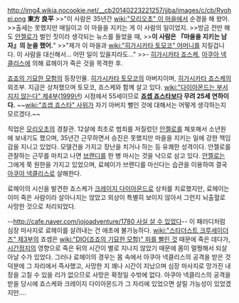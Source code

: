 http://img4.wikia.nocookie.net/__cb20140223221257/jjba/images/c/cb/Ryohei.png
'''東方 良平'''
>>"이 사람은 35년간 [[wiki:"모리오초" 이 마을]]에서 순경을 해 왔어.
>>출세는 못했지만 매일이고 이 마을을 지키는 게 이 사람의 일이었지.
>>방금 전만 해도 [[안젤로]]가 벌인 짓이라 생각되는 뉴스를 들었을 때,
>>'''이 사람은 『마을을 지키는 남자』의 눈을 했어.'''"
>>"제가 이 마을과 [[wiki:"히가시카타 토모코" 어머니]]를 지킬겁니다. 이 사람을 대신해서... 어떤 일이 있을지라도..."
>>- [[히가시카타 죠스케]], [[아쿠아 넥클리스]]에 의해 료헤이가 죽은 것을 목격한 후.

[[죠죠의 기묘한 모험]]의 등장인물. [[히가시카타 토모코]]의 아버지이며, [[히가시카타 죠스케]]의 외조부. 지금은 상처했으며 토모코, 죠스케와 함께 살고 있다. [[wiki:"다이아몬드는 부서지지 않는다" 제4부]]([[1999년]]) 시점에서 55세이므로 '''[[죠셉 죠스타]]보다 무려 25세 연하이다.''' ~~[[wiki:"죠셉 죠스타" 사위]]가 자기 아버지 뻘인 것에 대해서는 어떻게 생각하는지 모르겠다.~~

직업은 [[모리오초]]의 경찰관. 12살에 최초로 범죄를 저질렀던 [[안젤로]]를 체포해서 소년원에 보내기도 했으며, 35년간 근무하면서 승진은 못했지만 마을을 지키는 일에 강한 책임감을 지니고 있었다. 모델건을 가지고 장난을 치거나 하는 등 유쾌한 성격이다. 안젤로를 관찰하는 근무를 마치고 나면 [[브랜디]]를 한 병 마시는 것을 낙으로 삼고 있다. [[안젤로]]는 그에게 쭉 원한을 가지고 있었으며, 료헤이가 브랜디를 마신다는 습관을 이용하여 결국 [[아쿠아 넥클리스]]로 살해한다.

료헤이의 시신을 발견한 죠스케가 [[크레이지 다이아몬드]]로 상처를 치료했지만, 료헤이는 이미 죽은 사람이라 살아나지는 않았고 외상이 특별히 보이지 않아서 그런지 뇌출혈로 사망한 것으로 처리되었다.

--[[http://cafe.naver.com/jojoadventure/1780 사실 살 수 있었다]]-- 이 패러디처럼 심장 마사지로 료헤이를 살려내는 건 애초에 불가능하다. [[wiki:"스타더스트 크루세이더즈" 제3부]]의 죠셉은 [[wiki:"DIO(죠죠의 기묘한 모험)" 피를 빨린 것]] 때문에 죽은 데다가, [[시간정지]]의 영향으로 죽은 뒤의 시간이 별로 지나지 않았기 때문에 몸이 멀쩡해서 되살아날 수가 있었다. 그러나 료헤이의 경우는 몸 속에서 아쿠아 넥클리스의 공격을 받은 것 덕분에 그 자리에서 즉사했고, 사망한 지 꽤나 시간이 지났으며 심장 마사지로 망가진 내장을 고칠 수 있을 리가 없으므로 사망은 확정일 수밖에 없다. 아쿠아 넥클리스의 공격을 받을 당시에 죠스케와 크레이지 다이아몬드가 그 자리에 있었으면 살릴 가능성이 있었겠지만….
